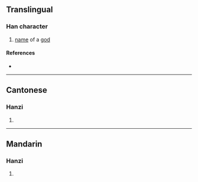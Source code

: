 {{character info/new}}
==Translingual==

===Han character===
{{Han char|rn=9|rad=人|as=11|sn=13|four=|canj=OWHR|ids=⿰亻略}}

# [[name]] of a [[god]]

====References====
* {{Han ref|kx=0114.210|hdz=10211.020|uh=347C|ud=13436}}

----

==Cantonese==

===Hanzi===
{{yue-hanzi|jyut=[[loek6]]|y=leuk6}}

# {{defn|lang=yue|sort=人11}}

----

==Mandarin==

===Hanzi===
{{cmn-hanzi|pin=[[lüè]] ([[lüe4]])|wg=<sup>4</sup>}}

# {{defn|lang=cmn|sort=人11}}
